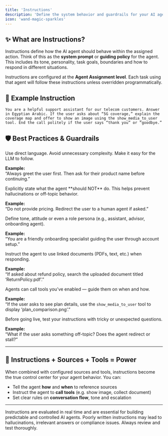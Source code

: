 ```yaml
---
title: 'Instructions'
description: 'Define the system behavior and guardrails for your AI agent'
icon: 'wand-magic-sparkles'
---
```


## ✨ What are Instructions?

Instructions define how the AI agent should behave within the assigned action. Think of this as the **system prompt** or **guiding policy** for the agent. This includes its tone, personality, task goals, boundaries and how to respond in different situations.

Instructions are configured at the **Agent Assignment level**. Each task using that agent will follow these instructions unless overridden programmatically.


## 🧠 Example Instruction

```plaintext
You are a helpful support assistant for our telecom customers. Answer in Egyptian Arabic. If the user asks about “5G coverage,” explain the coverage map and offer to show an image using the show_media_to_user tool. End the call politely if the user says “thank you” or “goodbye.”
```

## 🛡️ Best Practices & Guardrails

<Card title="Be Clear and Concise" icon="list-check" iconType="duotone">
Use direct language. Avoid unnecessary complexity. Make it easy for the LLM to follow.

**Example:**  
“Always greet the user first. Then ask for their product name before continuing.”
</Card>

<Card title="Define Scope and Boundaries" icon="shield-exclamation" iconType="duotone">
Explicitly state what the agent **should NOT** do. This helps prevent hallucinations or off-topic behavior.

**Example:**  
“Do not provide pricing. Redirect the user to a human agent if asked.”
</Card>

<Card title="Set Tone and Role" icon="user-tie" iconType="duotone">
Define tone, attitude or even a role persona (e.g., assistant, advisor, onboarding agent).

**Example:**  
“You are a friendly onboarding specialist guiding the user through account setup.”
</Card>

<Card title="Reference Sources" icon="book-open-cover" iconType="duotone">
Instruct the agent to use linked documents (PDFs, text, etc.) when responding.

**Example:**  
“If asked about refund policy, search the uploaded document titled ‘ReturnPolicy.pdf’.”
</Card>

<Card title="Use Tools Wisely" icon="wand-magic-sparkles" iconType="duotone">
Agents can call tools you’ve enabled — guide them on when and how.

**Example:**  
“If the user asks to see plan details, use the `show_media_to_user` tool to display ‘plan_comparison.png’.”
</Card>

<Card title="Test with Edge Cases" icon="flask-vial" iconType="duotone">
Before going live, test your instructions with tricky or unexpected questions.

**Example:**  
“What if the user asks something off-topic? Does the agent redirect or stall?”
</Card>

---

## 🔗 Instructions + Sources + Tools = Power

When combined with configured sources and tools, instructions become the true control center for your agent behavior. You can:

- Tell the agent **how** and **when** to reference sources
- Instruct the agent to **call tools** (e.g. show image, collect document)
- Set clear rules on **conversation flow**, tone and escalation

---

<Check>
Instructions are evaluated in real time and are essential for building predictable and controlled AI agents.
</Check>

<Danger>
Poorly written instructions may lead to hallucinations, irrelevant answers or compliance issues. Always review and test thoroughly.
</Danger>
